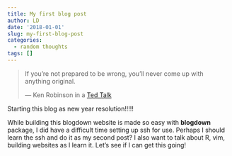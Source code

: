 ---
title: My first blog post
author: LD
date: '2018-01-01'
slug: my-first-blog-post
categories:
  - random thoughts
tags: []
---

> If you're not prepared to be wrong, you'll never come up with anything original.
>
> --- Ken Robinson in a [Ted Talk](https://www.ted.com/talks/ken_robinson_says_schools_kill_creativity?referrer=playlist-the_most_popular_talks_of_all#t-1139482)

Starting this blog as new year resolution!!!!!

While building this blogdown website is made so easy with __blogdown__ package, I did have a difficult time setting up ssh for use. Perhaps I should learn the ssh and do it as my second post? I also want to talk about R, vim, building websites as I learn it. Let's see if I can get this going!
